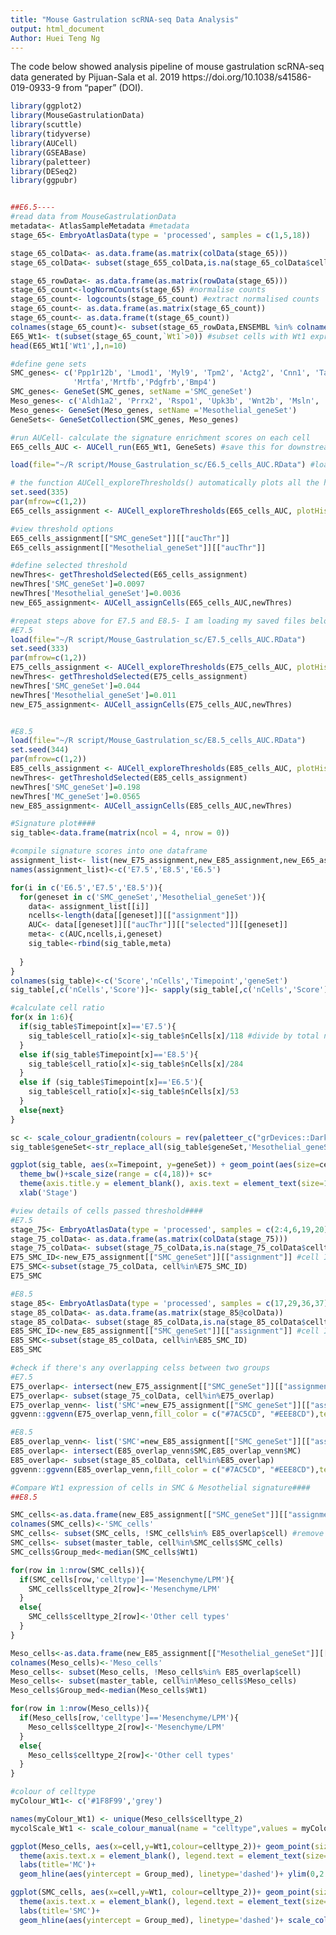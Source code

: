 ```yaml
---
title: "Mouse Gastrulation scRNA-seq Data Analysis"
output: html_document
Author: Huei Teng Ng
---
```


The code below showed analysis pipeline of mouse gastrulation scRNA-seq data generated by Pijuan-Sala et al. 2019 https://doi.org/10.1038/s41586-019-0933-9 from "paper" (DOI). 
```r
library(ggplot2)
library(MouseGastrulationData)
library(scuttle)
library(tidyverse)
library(AUCell)
library(GSEABase)
library(paletteer)
library(DESeq2)
library(ggpubr)


##E6.5----
#read data from MouseGastrulationData
metadata<- AtlasSampleMetadata #metadata
stage_65<- EmbryoAtlasData(type = 'processed', samples = c(1,5,18))

stage_65_colData<- as.data.frame(as.matrix(colData(stage_65)))
stage_65_colData<- subset(stage_655_colData,is.na(stage_65_colData$celltype)==F) #remove bad quality cells

stage_65_rowData<- as.data.frame(as.matrix(rowData(stage_65)))
stage_65_count<-logNormCounts(stage_65) #normalise counts
stage_65_count<- logcounts(stage_65_count) #extract normalised counts
stage_65_count<- as.data.frame(as.matrix(stage_65_count))
stage_65_count<- as.data.frame(t(stage_65_count))
colnames(stage_65_count)<- subset(stage_65_rowData,ENSEMBL %in% colnames(stage_65_count))$SYMBOL
E65_Wt1<- t(subset(stage_65_count,`Wt1`>0)) #subset cells with Wt1 expression >0 
head(E65_Wt1['Wt1',],n=10)

```

```r
#define gene sets
SMC_genes<- c('Ppp1r12b', 'Lmod1', 'Myl9', 'Tpm2', 'Actg2', 'Cnn1', 'Tagln', 'Myh11', 'Mylk', 'Acta2', 'Flna',
              'Mrtfa','Mrtfb','Pdgfrb','Bmp4')
SMC_genes<- GeneSet(SMC_genes, setName ='SMC_geneSet')
Meso_genes<- c('Aldh1a2', 'Prrx2', 'Rspo1', 'Upk3b', 'Wnt2b', 'Msln', 'Fgf18', 'Muc16', 'Lrrn4','Meis3','Gata5','Gata6','Tcf21','Tbx18','Pdpn')
Meso_genes<- GeneSet(Meso_genes, setName ='Mesothelial_geneSet')
GeneSets<- GeneSetCollection(SMC_genes, Meso_genes)

#run AUCell- calculate the signature enrichment scores on each cell 
E65_cells_AUC <- AUCell_run(E65_Wt1, GeneSets) #save this for downstream analysis

load(file="~/R script/Mouse_Gastrulation_sc/E6.5_cells_AUC.RData") #load my saved file
```
```r
# the function AUCell_exploreThresholds() automatically plots all the histograms and calculates several thresholds that could be used to consider a gene-set ‘active’ (returned in $aucThr).
set.seed(335)
par(mfrow=c(1,2))
E65_cells_assignment <- AUCell_exploreThresholds(E65_cells_AUC, plotHist=TRUE, assign=TRUE)

#view threshold options
E65_cells_assignment[["SMC_geneSet"]][["aucThr"]]
E65_cells_assignment[["Mesothelial_geneSet"]][["aucThr"]]

```
```r
#define selected threshold
newThres<- getThresholdSelected(E65_cells_assignment)
newThres['SMC_geneSet']=0.0097
newThres['Mesothelial_geneSet']=0.0036
new_E65_assignment<- AUCell_assignCells(E65_cells_AUC,newThres)

```

```r
#repeat steps above for E7.5 and E8.5- I am loading my saved files below
#E7.5
load(file="~/R script/Mouse_Gastrulation_sc/E7.5_cells_AUC.RData")
set.seed(333)
par(mfrow=c(1,2))
E75_cells_assignment <- AUCell_exploreThresholds(E75_cells_AUC, plotHist=TRUE, assign=TRUE) 
newThres<- getThresholdSelected(E75_cells_assignment)
newThres['SMC_geneSet']=0.044
newThres['Mesothelial_geneSet']=0.011
new_E75_assignment<- AUCell_assignCells(E75_cells_AUC,newThres)


#E8.5
load(file="~/R script/Mouse_Gastrulation_sc/E8.5_cells_AUC.RData")
set.seed(344)
par(mfrow=c(1,2))
E85_cells_assignment <- AUCell_exploreThresholds(E85_cells_AUC, plotHist=TRUE, assign=TRUE)
newThres<- getThresholdSelected(E85_cells_assignment)
newThres['SMC_geneSet']=0.198
newThres['MC_geneSet']=0.0565
new_E85_assignment<- AUCell_assignCells(E85_cells_AUC,newThres)

```
```r
#Signature plot####
sig_table<-data.frame(matrix(ncol = 4, nrow = 0))

#compile signature scores into one dataframe
assignment_list<- list(new_E75_assignment,new_E85_assignment,new_E65_assignment)
names(assignment_list)<-c('E7.5','E8.5','E6.5')  

for(i in c('E6.5','E7.5','E8.5')){
  for(geneset in c('SMC_geneSet','Mesothelial_geneSet')){
    data<- assignment_list[[i]]
    ncells<-length(data[[geneset]][["assignment"]])
    AUC<- data[[geneset]][["aucThr"]][["selected"]][[geneset]]
    meta<- c(AUC,ncells,i,geneset)
    sig_table<-rbind(sig_table,meta)
    
  }
}
colnames(sig_table)<-c('Score','nCells','Timepoint','geneSet')
sig_table[,c('nCells','Score')]<- sapply(sig_table[,c('nCells','Score')], function(x) as.numeric(x))

#calculate cell ratio
for(x in 1:6){
  if(sig_table$Timepoint[x]=='E7.5'){
    sig_table$cell_ratio[x]<-sig_table$nCells[x]/118 #divide by total number of Wt1+ cells
  }
  else if(sig_table$Timepoint[x]=='E8.5'){
    sig_table$cell_ratio[x]<-sig_table$nCells[x]/284
  }
  else if (sig_table$Timepoint[x]=='E6.5'){
    sig_table$cell_ratio[x]<-sig_table$nCells[x]/53
  }
  else{next}
}

sc <- scale_colour_gradientn(colours = rev(paletteer_c("grDevices::Dark Mint", 50)), limits=c(0.001,0.25))
sig_table$geneSet<-str_replace_all(sig_table$geneSet,'Mesothelial_geneSet','MC_geneSet')

ggplot(sig_table, aes(x=Timepoint, y=geneSet)) + geom_point(aes(size=cell_ratio,colour=Score))+
  theme_bw()+scale_size(range = c(4,18))+ sc+ 
  theme(axis.title.y = element_blank(), axis.text = element_text(size=11),legend.text = element_text(size=11), axis.title.x = element_blank(), axis.text.x=element_text(, angle = 90))+
  xlab('Stage')


```
```r
#view details of cells passed threshold####
#E7.5
stage_75<- EmbryoAtlasData(type = 'processed', samples = c(2:4,6,19,20))
stage_75_colData<- as.data.frame(as.matrix(colData(stage_75)))
stage_75_colData<- subset(stage_75_colData,is.na(stage_75_colData$celltype)==F) #remove bad quality cells
E75_SMC_ID<-new_E75_assignment[["SMC_geneSet"]][["assignment"]] #cell ID 
E75_SMC<-subset(stage_75_colData, cell%in%E75_SMC_ID)
E75_SMC

```
```r
#E8.5
stage_85<- EmbryoAtlasData(type = 'processed', samples = c(17,29,36,37))
stage_85_colData<- as.data.frame(as.matrix(stage_85@colData))
stage_85_colData<- subset(stage_85_colData,is.na(stage_85_colData$celltype)==F) #remove bad quality cells
E85_SMC_ID<-new_E85_assignment[["SMC_geneSet"]][["assignment"]] #cell ID 
E85_SMC<-subset(stage_85_colData, cell%in%E85_SMC_ID)
E85_SMC
```
```r
#check if there's any overlapping celss between two groups
#E7.5
E75_overlap<- intersect(new_E75_assignment[["SMC_geneSet"]][["assignment"]],new_E75_assignment[["Mesothelial_geneSet"]][["assignment"]])
E75_overlap<- subset(stage_75_colData, cell%in%E75_overlap)
E75_overlap_venn<- list('SMC'=new_E75_assignment[["SMC_geneSet"]][["assignment"]], 'MC'=new_E75_assignment[["Mesothelial_geneSet"]][["assignment"]])
ggvenn::ggvenn(E75_overlap_venn,fill_color = c("#7AC5CD", "#EEE8CD"),text_size = 11, show_percentage = F)

#E8.5
E85_overlap_venn<- list('SMC'=new_E85_assignment[["SMC_geneSet"]][["assignment"]], 'MC'=new_E85_assignment[["Mesothelial_geneSet"]][["assignment"]])
E85_overlap<- intersect(E85_overlap_venn$SMC,E85_overlap_venn$MC)
E85_overlap<- subset(stage_85_colData, cell%in%E85_overlap)
ggvenn::ggvenn(E85_overlap_venn,fill_color = c("#7AC5CD", "#EEE8CD"),text_size = 11, show_percentage = F)

```
```r
#Compare Wt1 expression of cells in SMC & Mesothelial signature####
##E8.5

SMC_cells<-as.data.frame(new_E85_assignment[["SMC_geneSet"]][["assignment"]])
colnames(SMC_cells)<-'SMC_cells'
SMC_cells<- subset(SMC_cells, !SMC_cells%in% E85_overlap$cell) #remove overlapped cells
SMC_cells<- subset(master_table, cell%in%SMC_cells$SMC_cells)
SMC_cells$Group_med<-median(SMC_cells$Wt1)

for(row in 1:nrow(SMC_cells)){
  if(SMC_cells[row,'celltype']=='Mesenchyme/LPM'){
    SMC_cells$celltype_2[row]<-'Mesenchyme/LPM'
  }
  else{
    SMC_cells$celltype_2[row]<-'Other cell types' 
  }
}

Meso_cells<-as.data.frame(new_E85_assignment[["Mesothelial_geneSet"]][["assignment"]])
colnames(Meso_cells)<-'Meso_cells'
Meso_cells<- subset(Meso_cells, !Meso_cells%in% E85_overlap$cell) 
Meso_cells<- subset(master_table, cell%in%Meso_cells$Meso_cells)
Meso_cells$Group_med<-median(Meso_cells$Wt1)

for(row in 1:nrow(Meso_cells)){
  if(Meso_cells[row,'celltype']=='Mesenchyme/LPM'){
    Meso_cells$celltype_2[row]<-'Mesenchyme/LPM'
  }
  else{
    Meso_cells$celltype_2[row]<-'Other cell types' 
  }
}

#colour of celltype
myColour_Wt1<- c('#1F8F99','grey')

names(myColour_Wt1) <- unique(Meso_cells$celltype_2)
mycolScale_Wt1 <- scale_colour_manual(name = "celltype",values = myColour_Wt1)

ggplot(Meso_cells, aes(x=cell,y=Wt1,colour=celltype_2))+ geom_point(size=2)+ theme_light()+
  theme(axis.text.x = element_blank(), legend.text = element_text(size=11), legend.title = element_text(size=11), axis.text.y=element_text(size=11))+ 
  labs(title='MC')+
  geom_hline(aes(yintercept = Group_med), linetype='dashed')+ ylim(0,2.8)+ scale_color_manual(name = "Cell Type",values = myColour_Wt1)

ggplot(SMC_cells, aes(x=cell,y=Wt1, colour=celltype_2))+ geom_point(size=2)+ theme_light()+
  theme(axis.text.x = element_blank(), legend.text = element_text(size=11), legend.title = element_text(size=11), axis.text.y=element_text(size=11))+ ylim(0,2.8)+
  labs(title='SMC')+
  geom_hline(aes(yintercept = Group_med), linetype='dashed')+ scale_color_manual(name = "Cell Type",values = myColour_Wt1)


```


